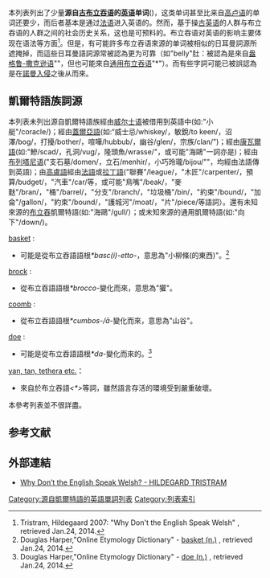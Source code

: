 {{noteTA
|T=zh-hant:源自布立吞語的英語單詞列表; zh-hans:源自布立吞语的英语单词列表
|G1=List of English words of Brittonic origin
}}

本列表列出了少量'''源自[[通用布立吞语|古布立吞语]]的[[英语|英语]]单词'''({{lang|en|English words of Brittonic origin}})，这类单词甚至比来自[[高卢语|高卢语]]的单词还要少，而后者基本是通过[[法语|法语]]进入英语的。然而，基于操[[古英语|古英语]]的人群与布立吞语的人群之间的社会历史关系，这也是可预料的。布立吞语对英语的影响主要体现在语法等方面<ref>Tristram, Hildegaard 2007: "Why Don't the English Speak Welsh" [http://www.hildegard.tristram.de/media/tristram_manchester_30-07-07.pdf <The Paper>] {{Wayback|url=http://www.hildegard.tristram.de/media/tristram_manchester_30-07-07.pdf |date=20110719095347 }}, retrieved Jan.24, 2014.</ref>。但是，有可能許多布立吞语來源的单词被相似的日耳曼詞源所遮掩掉，而這些日耳曼語詞源常被認為更为可靠（如"belly"肚：被認為是來自[[盎格鲁-撒克逊语|盎格鲁-撒克逊语]]"{{lang|en|bylg}}"，但也可能來自[[通用布立吞语|通用布立吞语]]"*{{lang|en|belgā}}"）。而有些字詞可能已被誤認為是在[[诺曼征服英格兰|諾曼入侵]]之後从{{le|源自高卢语的英语单词列表|List of English words of Gaulish origin|高盧語經由法語}}而來。

==凱爾特語族詞源==
本列表未列出源自凱爾特語族經由[[威尔士语|威尔士语]]被借用到英語中(如:"小艇"/coracle/)；經由[[蓋爾亞支|蓋爾亞語]](如:“威士忌/whiskey/，敏銳/to keen/，沼澤/bog/，打擾/bother/，喧嘩/hubbub/，幽谷/glen/，宗族/clan/")；經由[[康瓦爾語|康瓦爾語]](如:"鰺/scad/，孔洞/vug/，隆頭魚/wrasse/"，或可能"海鷗"一詞亦是)；經由[[布列塔尼语|布列塔尼语]]("支石墓/domen/，立石/menhir/，小巧玲瓏/bijou/""，均經由法語傳到英語)；由[[高盧語|高盧語]]經由[[法語|法語]]或[[拉丁語|拉丁語]]("聯賽"/league/，"木匠"/carpenter/，預算/budget/，"汽車"/car/等，或可能"鳥嘴"/beak/，"麥麩"/bran/，"桶"/barrel/，"分支"/branch/，"垃圾桶"/bin/，"約束"/bound/，"加侖"/gallon/，"約束"/bound/，"護城河"/moat/，"片"/piece/等語詞）。還有未知來源的[[布立吞亞支|布立吞]]凱爾特語(如:"海鷗"/gull/）；或未知來源的通用凱爾特語(如:"向下"/down/)。

; [[wikt:doe|basket]] : 
*可能是從布立吞語語根''*basc(i)-etto-''，意思為"小柳條(的東西)"。<ref>Douglas Harper,"Online Etymology Dictionary" - [http://www.etymonline.com/index.php?term=basket basket (n.)] {{Wayback|url=http://www.etymonline.com/index.php?term=basket |date=20140203023402 }}, retrieved Jan.24, 2014.</ref>
; [[wikt:doe|brock]] : 
*從布立吞語語根''*brocco-''變化而來，意思為"獾"。
; [[wikt:doe|coomb]] : 
*從布立吞語語根''*cumbos-/ā-''變化而來，意思為"山谷"。
; [[wikt:doe|doe]] : 
*可能是從布立吞語語根''*da-''變化而來的。<ref>Douglas Harper,"Online Etymology Dictionary" - [http://www.etymonline.com/index.php?term=doe doe (n.)] {{Wayback|url=http://www.etymonline.com/index.php?term=doe |date=20140203023404 }}, retrieved Jan.24, 2014.</ref>
;[[Yan_tan_tethera|yan, tan, tethera etc.]]：
*來自於布立吞語''<*{{lang|en|oinā、deŭai、tisrīs}}>''等詞，雖然語言存活的環境受到嚴重破壞。

本參考列表並不很詳盡。

==参考文献==
{{reflist}}

==外部連結==
*[https://web.archive.org/web/20110719095347/http://www.hildegard.tristram.de/media/tristram_manchester_30-07-07.pdf Why Don’t the English Speak Welsh? - HILDEGARD TRISTRAM]

[[Category:源自凱爾特語的英語單詞列表|Category:源自凱爾特語的英語單詞列表]]
[[Category:列表索引|Category:列表索引]]